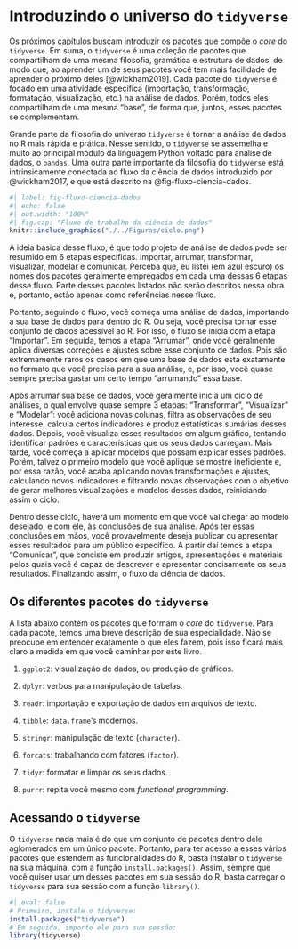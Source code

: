 

# Introduzindo o universo do `tidyverse`

Os próximos capítulos buscam introduzir os pacotes que compõe o *core* do `tidyverse`. Em suma, o `tidyverse` é uma coleção de pacotes que compartilham de uma mesma filosofia, gramática e estrutura de dados, de modo que, ao aprender um de seus pacotes você tem mais facilidade de aprender o próximo deles [@wickham2019]. Cada pacote do `tidyverse` é focado em uma atividade específica (importação, transformação, formatação, visualização, etc.) na análise de dados. Porém, todos eles compartilham de uma mesma "base", de forma que, juntos, esses pacotes se complementam. 


Grande parte da filosofia do universo `tidyverse` é tornar a análise de dados no R mais rápida e prática. Nesse sentido, o `tidyverse` se assemelha e muito ao principal módulo da linguagem Python voltado para análise de dados, o `pandas`. Uma outra parte importante da filosofia do `tidyverse` está intrinsicamente conectada ao fluxo da ciência de dados introduzido por @wickham2017, e que está descrito na @fig-fluxo-ciencia-dados.


```{r}
#| label: fig-fluxo-ciencia-dados
#| echo: false
#| out.width: "100%"
#| fig.cap: "Fluxo de trabalho da ciência de dados"
knitr::include_graphics("./../Figuras/ciclo.png")
```


A ideia básica desse fluxo, é que todo projeto de análise de dados pode ser resumido em 6 etapas específicas. Importar, arrumar, transformar, visualizar, modelar e comunicar. Perceba que, eu listei (em azul escuro) os nomes dos pacotes geralmente empregados em cada uma dessas 6 etapas desse fluxo. Parte desses pacotes listados não serão descritos nessa obra e, portanto, estão apenas como referências nesse fluxo.

Portanto, seguindo o fluxo, você começa uma análise de dados, importando a sua base de dados para dentro do R. Ou seja, você precisa tornar esse conjunto de dados acessível ao R. Por isso, o fluxo se inicia com a etapa "Importar". Em seguida, temos a etapa "Arrumar", onde você geralmente aplica diversas correções e ajustes sobre esse conjunto de dados. Pois são extremamente raros os casos em que uma base de dados está exatamente no formato que você precisa para a sua análise, e, por isso, você quase sempre precisa gastar um certo tempo "arrumando" essa base.

Após arrumar sua base de dados, você geralmente inicia um ciclo de análises, o qual envolve quase sempre 3 etapas: "Transformar", "Visualizar" e "Modelar": você adiciona novas colunas, filtra as observações de seu interesse, calcula certos indicadores e produz estatísticas sumárias desses dados. Depois, você visualiza esses resultados em algum gráfico, tentando identificar padrões e características que os seus dados carregam. Mais tarde, você começa a aplicar modelos que possam explicar esses padrões. Porém, talvez o primeiro modelo que você aplique se mostre ineficiente e, por essa razão, você acaba aplicando novas transformações e ajustes, calculando novos indicadores e filtrando novas observações com o objetivo de gerar melhores visualizações e modelos desses dados, reiniciando assim o ciclo.

Dentro desse ciclo, haverá um momento em que você vai chegar ao modelo desejado, e com ele, às conclusões de sua análise. Após ter essas conclusões em mãos, você provavelmente deseja publicar ou apresentar esses resultados para um público específico. A partir daí temos a etapa "Comunicar", que conciste em produzir artigos, apresentações e materiais pelos quais você é capaz de descrever e apresentar concisamente os seus resultados. Finalizando assim, o fluxo da ciência de dados.





## Os diferentes pacotes do `tidyverse`

A lista abaixo contém os pacotes que formam o *core* do `tidyverse`. Para cada pacote, temos uma breve descrição de sua especialidade. Não se preocupe em entender exatamente o que eles fazem, pois isso ficará mais claro a medida em que você caminhar por este livro.

1) `ggplot2`: visualização de dados, ou produção de gráficos.

2) `dplyr`: verbos para manipulação de tabelas.

3) `readr`: importação e exportação de dados em arquivos de texto.

4) `tibble`: `data.frame`'s modernos.

5) `stringr`: manipulação de texto (`character`).

6) `forcats`: trabalhando com fatores (`factor`).

7) `tidyr`: formatar e limpar os seus dados.

8) `purrr`: repita você mesmo com *functional programming*.




## Acessando o `tidyverse`

O `tidyverse` nada mais é do que um conjunto de pacotes dentro dele aglomerados em um único pacote. Portanto, para ter acesso a esses vários pacotes que estendem as funcionalidades do R, basta instalar o `tidyverse` na sua máquina, com a função `install.packages()`. Assim, sempre que você quiser usar um desses pacotes em sua sessão do R, basta carregar o `tidyverse` para sua sessão com a função `library()`.

```{r}
#| eval: false
# Primeiro, instale o tidyverse:
install.packages("tidyverse")
# Em seguida, importe ele para sua sessão:
library(tidyverse)
```

